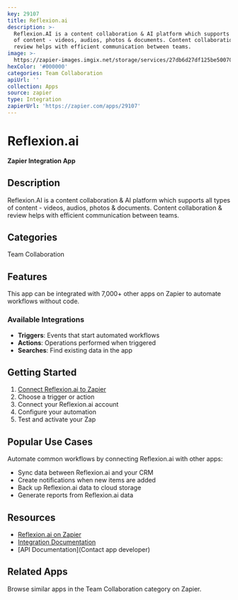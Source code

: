 ```yaml
---
key: 29107
title: Reflexion.ai
description: >-
  Reflexion.AI is a content collaboration & AI platform which supports all types
  of content - videos, audios, photos & documents. Content collaboration &
  review helps with efficient communication between teams.
image: >-
  https://zapier-images.imgix.net/storage/services/27db6d27df125be50070f53fe6772048.png?auto=format%2Ccompress&ixlib=python-3.0.0&q=50
hexColor: '#000000'
categories: Team Collaboration
apiUrl: ''
collection: Apps
source: zapier
type: Integration
zapierUrl: 'https://zapier.com/apps/29107'
---
```

# Reflexion.ai

**Zapier Integration App**

## Description

Reflexion.AI is a content collaboration & AI platform which supports all types of content - videos, audios, photos & documents. Content collaboration & review helps with efficient communication between teams.

## Categories

Team Collaboration

## Features

This app can be integrated with 7,000+ other apps on Zapier to automate workflows without code.

### Available Integrations

- **Triggers**: Events that start automated workflows
- **Actions**: Operations performed when triggered
- **Searches**: Find existing data in the app

## Getting Started

1. [Connect Reflexion.ai to Zapier](https://zapier.com/apps/29107)
2. Choose a trigger or action
3. Connect your Reflexion.ai account
4. Configure your automation
5. Test and activate your Zap

## Popular Use Cases

Automate common workflows by connecting Reflexion.ai with other apps:

- Sync data between Reflexion.ai and your CRM
- Create notifications when new items are added
- Back up Reflexion.ai data to cloud storage
- Generate reports from Reflexion.ai data

## Resources

- [Reflexion.ai on Zapier](https://zapier.com/apps/29107)
- [Integration Documentation](https://zapier.com/apps/29107/integrations)
- [API Documentation](Contact app developer)

## Related Apps

Browse similar apps in the Team Collaboration category on Zapier.
